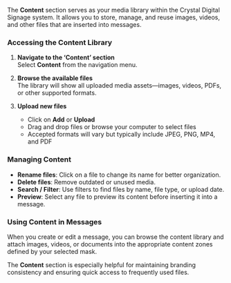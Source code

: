 The **Content** section serves as your media library within the Crystal Digital Signage system. It allows you to store, manage, and reuse images, videos, and other files that are inserted into messages.

### Accessing the Content Library

1. **Navigate to the ‘Content’ section**  
   Select **Content** from the navigation menu.

2. **Browse the available files**  
   The library will show all uploaded media assets—images, videos, PDFs, or other supported formats.

3. **Upload new files**  
   - Click on **Add** or **Upload**
   - Drag and drop files or browse your computer to select files
   - Accepted formats will vary but typically include JPEG, PNG, MP4, and PDF

### Managing Content

- **Rename files**: Click on a file to change its name for better organization.
- **Delete files**: Remove outdated or unused media.
- **Search / Filter**: Use filters to find files by name, file type, or upload date.
- **Preview**: Select any file to preview its content before inserting it into a message.

### Using Content in Messages

When you create or edit a message, you can browse the content library and attach images, videos, or documents into the appropriate content zones defined by your selected mask.

The **Content** section is especially helpful for maintaining branding consistency and ensuring quick access to frequently used files.
